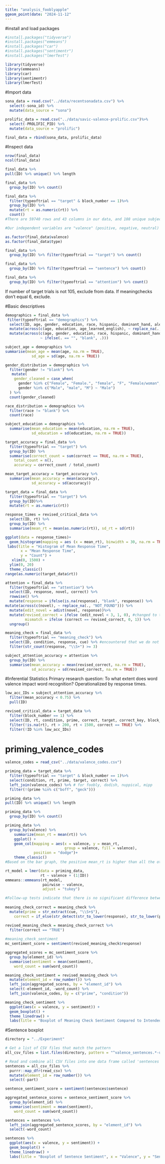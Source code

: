 ```yaml
---
title: "analysis_fooblyapple"
ggeom_point(date: "2024-11-12"
---
```

#install and load packages
```r
#install.packages("tidyverse")
#install.packages("emmeans")
#install.packages("car")
#install.packages("sentimentr")
#install.packages("lmerTest")

library(tidyverse)
library(emmeans)
library(car)
library(sentimentr)
library(lmerTest)
```
#Import data
```r
sona_data = read.csv("../data/recentsonadata.csv") %>%
  select(-sona_id) %>% 
  mutate(data_source = "sona")

prolific_data = read.csv("../data/savic-valence-prolific.csv")%>%
  select(-PROLIFIC_PID) %>% 
  mutate(data_source = "prolific")

final_data = rbind(sona_data, prolific_data)

```
#Inspect data
```r
nrow(final_data)
ncol(final_data)

final_data %>%
pull(ID) %>% unique() %>% length

final_data %>%
  group_by(ID) %>% count()

final_data %>% 
  filter(typeoftrial == "target" & block_number == 1)%>%
  group_by(ID) %>%
  mutate(rt = as.numeric(rt)) %>%
  count()
#There are 59740 rows and 43 columns in our data, and 108 unique subjects. They each completed 105 target trials (9 practice and 96 experimental), 126 sentence trials, and 9 attention trials. All subjects did the same number of trials because unlike in the demographics survey, the number of trials should not change based on the responses of the subject.

#Our independent variables are "valence" (positive, negative, neutral) and "type" (novel or familiar). Our dependent variables are "rt" for priming trials.

as.factor(final_data$valence)
as.factor(final_data$type)

final_data %>%
  group_by(ID) %>% filter(typeoftrial == "target") %>% count()

final_data %>%
  group_by(ID) %>% filter(typeoftrial == "sentence") %>% count() 

final_data %>%
  group_by(ID) %>% filter(typeoftrial == "attention") %>% count() 

```
If number of target trials is not 105, exclude from data. If meaningchecks don't equal 6, exclude.

#Basic descriptives
```r
demographics = final_data %>%
 filter(typeoftrial == "demographics") %>%
  select(ID, age, gender, education, race, hispanic, dominant_hand, alert_time, english, age_learned_english) %>%
  mutate(across(c(age, education, age_learned_english), ~ replace_na(., NA))) %>%
  mutate(across(c(age, gender, education, race, hispanic, dominant_hand, alert_time, english), 
                ~ ifelse(. == "", "blank", .)))

subject_age = demographics %>%
summarise(mean_age = mean(age, na.rm = TRUE),
            sd_age = sd(age, na.rm = TRUE))

gender_distribution = demographics %>%
  filter(gender != "blank") %>%
   mutate(
    gender_cleaned = case_when(
      gender %in% c("Female", "Female.", "female", "F", "Female/woman", "cis–women", "Female ") ~ "Female",
      gender %in% c("Male", "male", "M") ~ "Male")
  ) %>%
  count(gender_cleaned)

race_distribution = demographics %>%
  filter(race != "blank") %>%
  count(race)

subject_education = demographics %>%
  summarise(mean_education = mean(education, na.rm = TRUE),
            sd_education = sd(education, na.rm = TRUE))

target_accuracy = final_data %>%
  filter(typeoftrial == "target") %>%
  group_by(ID) %>%
  summarise(correct_count = sum(correct == TRUE, na.rm = TRUE),
    total_count = n(),                                    
    accuracy = correct_count / total_count)

mean_target_accuracy = target_accuracy %>%
  summarise(mean_accuracy = mean(accuracy),
            sd_accuracy = sd(accuracy))

target_data = final_data %>%
  filter(typeoftrial == "target") %>%
  group_by(ID)%>%
  mutate(rt = as.numeric(rt))

response_times = revised_critical_data %>%
  select(ID, rt) %>%
  group_by(ID) %>%
  summarise(mean_rt = mean(as.numeric(rt)), sd_rt = sd(rt))

ggplot(data = response_times)+
  geom_histogram(mapping = aes (x = mean_rt), binwidth = 30, na.rm = TRUE)+
 labs(title = "Histogram of Mean Response Time",
       x = "Mean Response Time",
       y = "Count") +
   xlim(0, 1500) +
  ylim(0, 20)
  theme_classic()
range(as.numeric(target_data$rt))

attention = final_data %>%
  filter(typeoftrial == "attention") %>%
  select(ID, response, novel, correct) %>%
  rowwise() %>%
  mutate(response = ifelse(is.na(response), "blank", response)) %>%
mutate(across(c(novel), ~ replace_na(., "NOT_FOUND"))) %>%
  mutate(edit_novel = adist(novel, response))%>%
  mutate(revised_correct = ifelse (edit_novel < 3, 1, 0), #changed to three letters difference as criterion for correct
         mismatch = ifelse (correct == revised_correct, 0, 1)) %>%
  ungroup()

meaning_check = final_data %>%
  filter(typeoftrial == "meaning_check") %>%
  select(ID, condition, response, cue) %>% #encountered that we do not have the target stimulus word saved anywhere, so not sure how to determine what is correct.
  filter(str_count(response, "\\S+") >= 3)

subject_attention_accuracy = attention %>%
  group_by(ID) %>%
  summarise(mean_accuracy = mean(revised_correct, na.rm = TRUE),
            sd_accuracy = sd(revised_correct, na.rm = TRUE))

```
#Inferential Statistics
Primary research question: To what extent does word valence impact word recognition? Operationalized by response times.
```r
low_acc_IDs = subject_attention_accuracy %>%
  filter(mean_accuracy < 0.75) %>%
  pull(ID)

revised_critical_data = target_data %>%
  filter(block_number == 1) %>%
  select(ID, rt, condition, prime, correct, target, correct_key, block_number) %>%
  filter(!is.na(rt), rt > 200, rt < 1500, correct == TRUE) %>%
  filter(!ID %in% low_acc_IDs)
```
# priming_valence_codes
```r
valence_codes = read_csv("../data/valence_codes.csv")

priming_data = target_data %>% 
  filter(typeoftrial == "target" & block_number == 1)%>%
  select(condition, rt, prime, target, correct) %>%
  left_join(valence_codes) %>% # for foobly, dodish, nuppical, mipp
  filter(!(prime %in% c("boff", "geck")))

priming_data %>%
pull(ID) %>% unique() %>% length

priming_data %>%
  group_by(ID) %>% count()

priming_data %>%
  group_by(valence) %>%
    summarize(mean_rt = mean(rt)) %>%
    ggplot() +
    geom_col(mapping = aes(x = valence, y = mean_rt,
                           group = valence, fill = valence),
             position = "dodge")+
    theme_classic()
#Based on the bar graph, the positive mean_rt is higher than all the other valence levels. The unrelated valence seems to be only slightly lower than the rest and mean_rt for negative and neutral conditions appear comparable.

rt_model = lmer(data = priming_data,
                rt ~ valence + (1|ID))
emmeans::emmeans(rt_model,
                 pairwise ~ valence,
                 adjust = "tukey")

#Follow-up tests indicate that there is no significant difference between response times in any condition. There is no comparison where (p < 0.001). These findings suggest that valence does not have an impact on reaction time in this model.
 
meaning_check_correct = meaning_check %>%
  mutate(prime = str_extract(cue, "\\S+$"),
    correct = if_else(str_detect(str_to_lower(response), str_to_lower(prime)), "TRUE", "FALSE"))

revised_meaning_check = meaning_check_correct %>%
  filter(correct == "TRUE")
  
#meaning_check_sentiment
mc_sentiment_score = sentiment(revised_meaning_check$response)

aggregated_scores = mc_sentiment_score %>%
  group_by(element_id) %>% 
  summarise(sentiment = mean(sentiment),
    word_count = sum(word_count))

meaning_check_sentiment = revised_meaning_check %>%
  mutate(element_id = row_number()) %>%
  left_join(aggregated_scores, by = "element_id") %>% 
  select(-element_id, -word_count) %>%
  left_join(valence_codes, by = c("prime", "condition"))

meaning_check_sentiment %>%
  ggplot(aes(x = valence, y = sentiment)) +
  geom_boxplot() +
  theme_linedraw() +
  labs(title = "Boxplot of Meaning Check Sentiment Compared to Intended Valence", x = "Valence", y = "Sentiment")
```
#Sentence boxplot
```r
directory = "../Experiment"

# Get a list of CSV files that match the pattern
all_csv_files = list.files(directory, pattern = "^valence_sentences.*-updated\\.csv$", full.names = TRUE)

# Read and combine all CSV files into one data frame called 'sentences'
sentences = all_csv_files %>%
  purrr::map_dfr(read_csv) %>%
  mutate(element_id = row_number()) %>%
  select(-part)

sentence_sentiment_score = sentiment(sentences$sentence)

aggregated_sentence_scores = sentence_sentiment_score %>%
  group_by(element_id) %>% 
  summarise(sentiment = mean(sentiment),
    word_count = sum(word_count))

sentences = sentences %>%
  left_join(aggregated_sentence_scores, by = "element_id") %>%
  select(-word_count)

sentences %>%
  ggplot(aes(x = valence, y = sentiment)) +
  geom_boxplot() +
  theme_linedraw() +
  labs(title = "Boxplot of Sentence Sentiment", x = "Valence", y = "Sentiment")
```


